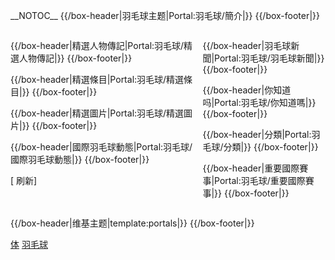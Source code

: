 {{noteTA|G1=Badminton}}
<!-- 這個主題使用這個語法建立： subst:box portal skeleton| topic={{{topic}}}|  -->
__NOTOC__
<!--<div align="center">
<small>{{browsebar}}</small>
</div>-->
{{/box-header|羽毛球主题|Portal:羽毛球/簡介|}}
{{Portal:羽毛球/簡介}}
{{/box-footer|}}

<div style="float:left; width:60%;"> <!-- This width add to the the margin below to equal 100%-->

{{/box-header|精選人物傳記|Portal:羽毛球/精選人物傳記|}}
{{Portal:羽毛球/精選人物傳記}}
{{/box-footer|}}

{{/box-header|精選條目|Portal:羽毛球/精選條目|}}
{{Portal:羽毛球/精選條目}}
{{/box-footer|}}

{{/box-header|精選圖片|Portal:羽毛球/精選圖片|}}
{{Portal:羽毛球/精選圖片}}
{{/box-footer|}}

{{/box-header|國際羽毛球動態|Portal:羽毛球/國際羽毛球動態|}}
{{Portal:羽毛球/國際羽毛球動態}}
{{/box-footer|}}

[{{fullurl:Portal:羽毛球|action=purge}} 刷新]

</div>

<div style="float:right; width:39%"> <!-- This margin should be right of the above -->

{{/box-header|羽毛球新聞|Portal:羽毛球/羽毛球新聞|}}
{{Portal:羽毛球/羽毛球新聞}}
{{/box-footer|}}

{{/box-header|你知道吗|Portal:羽毛球/你知道嗎|}}
{{Portal:羽毛球/你知道嗎}}
{{/box-footer|}}

{{/box-header|分類|Portal:羽毛球/分類|}}
{{Portal:羽毛球/分類}}
{{/box-footer|}}

{{/box-header|重要國際賽事|Portal:羽毛球/重要國際賽事|}}
{{Portal:羽毛球/重要國際賽事}}
{{/box-footer|}}

</div>

<div style="float:right; width:100%">
{{/box-header|维基主题|template:portals|}}
{{portals}}
{{/box-footer|}}

[[Category:主题首页|体]]
[[Category:羽毛球|]]